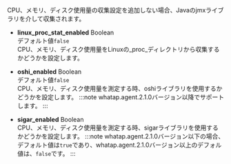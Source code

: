 CPU、メモリ、ディスク使用量の収集設定を追加しない場合、Javaのjmxライブラリを介して収集されます。

-   **linux_proc_stat_enabled** <span class='type'>Boolean</span><br/>
      デフォルト値`false`<br/>
      CPU、メモリ、ディスク使用量をLinuxの_proc_ディレクトリから収集するかどうかを設定します。

-   **oshi_enabled** <span class='type'>Boolean</span><br/>
       デフォルト値`false`<br/>
        CPU、メモリ、ディスク使用量を測定する時、oshiライブラリを使用するかどうかを設定します。
    :::note
    whatap.agent.2.1.0バージョン以降でサポートします。
    :::

-   **sigar_enabled** <span class='type'>Boolean</span><br/>
        CPU、メモリ、ディスク使用量を測定する時、sigarライブラリを使用するかどうかを設定します。
    :::note
    whatap.agent.2.1.0バージョン以下の場合、デフォルト値は`true`であり、whatap.agent.2.1.0バージョン以上のデフォル値は、`false`です。
    :::

